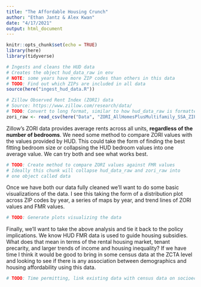 ```yaml
---
title: "The Affordable Housing Crunch"
author: "Ethan Jantz & Alex Kwan"
date: "4/17/2021"
output: html_document
---
```


```r
knitr::opts_chunk$set(echo = TRUE)
library(here)
library(tidyverse)

# Ingests and cleans the HUD data
# Creates the object hud_data_raw in env
# NOTE: some years have more ZIP codes than others in this data
# TODO: Find out which ZIPs are included in all data
source(here("ingest_hud_data.R"))

# Zillow Observed Rent Index (ZORI) data
# Source: https://www.zillow.com/research/data/
# TODO: Convert to long format, similar to how hud_data_raw is formatted
zori_raw <- read_csv(here("Data", "ZORI_AllHomesPlusMultifamily_SSA_ZIP.csv"))
```

Zillow's ZORI data provides average rents across all units, **regardless of the number of bedrooms**. We need some method to compare ZORI values with the values provided by HUD. This could take the form of finding the best fitting bedroom size or collapsing the HUD bedroom values into one average value. We can try both and see what works best.

```r
# TODO: Create method to compare ZORI values against FMR values
# Ideally this chunk will collapse hud_data_raw and zori_raw into 
# one object called data
```

Once we have both our data fully cleaned we'll want to do some basic visualizations of the data. I see this taking the form of a distribution plot across ZIP codes by year, a series of maps by year, and trend lines of ZORI values and FMR values.

```r
# TODO: Generate plots visualizing the data 
```

Finally, we'll want to take the above analysis and tie it back to the policy implications. We know HUD FMR data is used to guide housing subsidies. What does that mean in terms of the rental housing market, tenant precarity, and larger trends of income and housing inequality? If we have time I think it would be good to bring in some census data at the ZCTA level and looking to see if there is any association between demographics and housing affordability using this data.

```r
# TODO: Time permitting, link existing data with census data on socioeconomic characteristics
```



